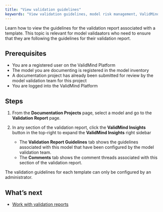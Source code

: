 ```yaml
---
title: "View validation guidelines"
keywords: "View validation guidelines, model risk management, ValidMind"
---
```


Learn how to view the guidelines for the validation report associated with a template. This topic is relevant for model validaators who need to ensure that they are following the guidelines for their validation report.  

## Prerequisites

* You are a registered user on the ValidMind Platform
* The model you are documenting is registered in the model inventory
* A documentation project has already been submitted for review by the model validation team for this project
* You are logged into the ValidMind Platform

## Steps

1. From the **Documentation Projects** page, select a model and go to the  **Validation Report** page. 

1. In any section of the validation report, click the **ValidMind Insights** button in the top-right to expand the **ValidMind Insights** right sidebar 
<!--- **Need image** --->

   - The **Validation Report Guidelines** tab shows the guidelines associated with this model that have been configured by the model validation team.
   - The **Comments** tab shows the comment threads associated with this section of the validation report.

::: {.column-margin}
::: {.callout-tip}
The validation guidelines for each template can only be configured by an administrator.
:::
:::

<!---
## Troubleshooting

[Include any common issues or errors that may arise during the task and how to resolve them.]
--->

## What's next

<!---* [Create project findings](create-project-findings.qmd)--->
* [Work with validation reports](work-with-validation-reports.qmd)


